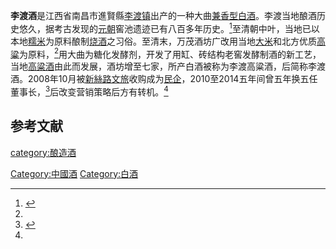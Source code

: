 {{中国非物质文化遗产 
| 级别 = 省
|名称 = 李渡烧酒酿造技艺
|子项 = 
|图片 = 
|申报地区或单位 = [[南昌市|南昌市]]
|序号 = 48
|编号项目 = Ⅷ-17
|登录时间 = 2006年
|备注 = 第一批省级非遗项目
|分类 = 传统技艺
|省区市 = 江西省
}}
'''李渡酒'''是江西省南昌市進賢縣[[李渡镇_(进贤县)|李渡镇]]出产的一种大曲[[兼香型白酒|兼香型白酒]]。李渡当地酿酒历史悠久，据考古发现的[[元朝|元朝]]窖池遗迹已有八百多年历史。<ref name=ls>{{cite web|url=http://jx.ifeng.com/humanity/jm/detail_2014_12/11/3274398_0.shtml|title=江西产好酒 “李渡高粱”元代已扬名四方|language=Zh-hans|accessdate=2014年12月11日|archive-date=2015年5月1日|archive-url=https://web.archive.org/web/20150501050431/http://jx.ifeng.com/humanity/jm/detail_2014_12/11/3274398_0.shtml|dead-url=no}}</ref>至清朝中叶，当地已以本地[[糯米|糯米]]为原料酿制[[烧酒|烧酒]]之习俗。至清末，万茂酒坊广改用当地[[大米|大米]]和北方优质[[高粱|高粱]]为原料，<ref name=ls/>用大曲为糖化发酵剂，开发了用缸、砖结构老窖发酵制酒的新工艺，当地[[高粱酒|高粱酒]]由此而发展，酒坊增至七家，所产白酒被称为李渡高粱酒，后简称李渡酒。2008年10月被[[新絲路文旅|新絲路文旅]]收购成为[[民企|民企]]，2010至2014五年间曾五年换五任董事长，<ref name=ls0>{{cite web|url=http://www.cmmo.cn/b/87056/825791.html |title=李渡的价值，是给地方酒厂“小而美”的生存之道|language=Zh-hans|accessdate=2019年10月21日}}</ref>后改变营销策略后方有转机。<ref name=ls0/>

==参考文献==
{{reflist}}
{{饮料小作品}}
{{中華酒文化}}

[[category:酿造酒|category:酿造酒]]
[[Category:中國酒|Category:中國酒]]
[[Category:白酒|Category:白酒]]